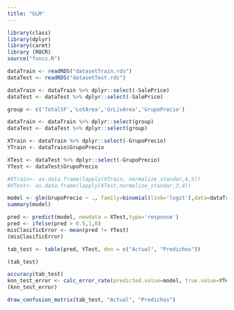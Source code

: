 ```yaml
---
title: "GLM"
---
```


```r
library(class)
library(dplyr)
library(caret)
library (ROCR)
source("funcs.R")
```


```r

dataTrain <- readRDS("datasetTrain.rds")
dataTest <- readRDS("datasetTest.rds")

```


```r

dataTrain <- dataTrain %>% dplyr::select(-SalePrice)
dataTest <- dataTest %>% dplyr::select(-SalePrice)

group <- c('TotalSF','LotArea','GrLivArea','GrupoPrecio')

dataTrain <- dataTrain %>% dplyr::select(group)
dataTest <- dataTest %>% dplyr::select(group)

```


```r


XTrain <- dataTrain %>% dplyr::select(-GrupoPrecio)
YTrain <- dataTrain$GrupoPrecio

XTest <- dataTest %>% dplyr::select(-GrupoPrecio)
YTest <- dataTest$GrupoPrecio

#XTrain<- as.data.frame(lapply(XTrain, normalize_standar,4,5))
#XTest<- as.data.frame(lapply(XTest,normalize_standar,3,4))

```


```r

model <- glm(GrupoPrecio ~ ., family=binomial(link='logit'),data=dataTrain)
summary(model)

pred <- predict(model, newdata = XTest,type='response')
pred <- ifelse(pred > 0.5,1,0)
misClasificError <- mean(pred != YTest)
(misClasificError)
```

```r

tab_test <- table(pred, YTest, dnn = c("Actual", "Predichos"))

(tab_test)

accuracy(tab_test)
knn_test_error <- calc_error_rate(predicted.value=model, true.value=YTest)
(knn_test_error)

draw_confusion_matrix(tab_test, "Actual", "Predichos")
```